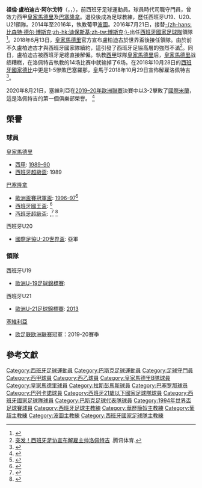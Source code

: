{{noteTA
|G1=足球
|G2=laliga
|G3=uefa
|T=zh-hans:尤伦·洛佩特吉;zh-hk:祖倫·盧柏迪古;
|1=zh-hans:尤伦;zh-hk:祖倫;
|2=zh-hans:洛佩特吉;zh-hk:盧柏迪古;
|3=zh-hans:足协;zh-hk:足總;zh-tw:足協;
}}
{{Spanish name|洛佩特吉|阿尔戈特}}
{{Infobox football biography
|name = 祖倫·盧柏迪古<br />Julen Lopetegui
|image = Julen Lopetegui 2017 (cropped).jpg
|image_size = 
|caption = 
|fullname = Julen Lopetegui Argote
|birth_date = {{birth date and age|1966|8|28|df=y}}
|birth_place = {{SPA}}[[阿斯特亞蘇|阿斯特亞蘇]]
|height = {{height|m=1.87}}
|position = [[守門員_(足球)|守門員]]
|currentclub = [[塞維利亞足球俱樂部|塞維利亞]] (主教練)
|youthyears1 = | youthclubs1 = [[皇家蘇斯達|皇家蘇斯達]]
|years1 = 1985–1988 | clubs1 = [[皇家馬德里卡斯蒂利亞足球俱樂部|卡斯迪拿]] | caps1 = 61 | goals1 = 0
|years2 = 1988–1991 | clubs2 = [[皇家馬德里|皇家馬德里]] | caps2 = 1 | goals2 = 0
|years3 = 1988–1989 | clubs3 = →[[拉斯彭馬斯|拉斯彭馬斯]] （外借）| caps3 = 31 | goals3 = 0
|years4 = 1991–1994 | clubs4 = {{tsl|en|CD Logroñés||洛格羅尼奧}} | caps4 = 107 | goals4 = 0
|years5 = 1994–1997 | clubs5 =  [[巴塞隆拿足球會|巴塞隆拿]]  | caps5 = 5 | goals5 = 0
|years6 = 1997–2002 | clubs6 = [[華歷簡奴|華歷簡奴]]  | caps6 = 112 | goals6 = 0
|totalcaps = 317 | totalgoals = 0
|nationalyears1 = 1985 | nationalteam1 = [[西班牙21歲以下國家足球隊|西班牙 U21]] | nationalcaps1 = 1 | nationalgoals1 = 0
|nationalyears2 = 1994 | nationalteam2 = [[西班牙國家足球隊|西班牙]] | nationalcaps2 = 1 | nationalgoals2 = 0
|nationalyears3 = 1993–2000 | nationalteam3 = [[巴斯克足球代表隊|巴斯克]] | nationalcaps3 = 3 | nationalgoals3 = 0
|manageryears1 = 2003      | managerclubs1 = {{tsl|en|西班牙 national under-17 football team||西班牙 U17}}（助教）
|manageryears2 = 2003      | managerclubs2 = [[華歷簡奴|華歷簡奴]]
|manageryears3 = 2008–2009 | managerclubs3 = [[皇家馬德里卡斯蒂利亞足球俱樂部|皇家馬德里B]]
|manageryears4 = 2010–2013 | managerclubs4 = {{tsl|en|西班牙 national under-19 football team||西班牙 U19}}
|manageryears5 = 2010–2013 | managerclubs5 = {{tsl|en|西班牙 national under-20 football team||西班牙 U20}}
|manageryears6 = 2012–2014 | managerclubs6 = [[西班牙21歲以下國家足球隊|西班牙 U21]]
|manageryears7 = 2014–2016 | managerclubs7 =  [[波圖足球會|波圖]]
|manageryears8 = 2016–2018 | managerclubs8 = [[西班牙國家足球隊|西班牙]]
|manageryears9 = 2018 | managerclubs9 = [[皇家马德里|皇家马德里]]
|manageryears10 = 2019– | managerclubs10 = [[塞維利亞足球俱樂部|塞維利亞]]
}}
'''祖倫·盧柏迪古·阿尔戈特'''（{{lang-es|Julen Lopetegui Argote}}，{{lang-eu|Julen Lopetegi Argote}}，{{bd|1966年|8月28日|}}），前西班牙足球運動員。球員時代司職守門員，曾效力西甲[[皇家馬德里|皇家馬德里]]及[[巴塞隆拿足球會|巴塞隆拿]]。退役後成為足球教練，歷任西班牙U19、U20、U21領隊。2014年至2016年，執教葡甲[[波圖足球會|波圖]]。2016年7月21日，接替[[迪保斯基|-{zh-hans:比森特·德尔·博斯克;zh-hk:迪保斯基;zh-tw:博斯克;}-]]出任[[西班牙國家足球隊|西班牙國家足球隊]]領隊<ref>{{cite web|url=http://news.mingpao.com/pns/dailynews/web_tc/article/20160723/s00015/1469211100583|title=盧柏迪古爆冷任西班牙主帥  強調不革命只演化|work=明報|date=2016年7月23日|access-date=2016年11月12日|archive-date=2018年6月13日|archive-url=https://web.archive.org/web/20180613160328/https://news.mingpao.com/pns/dailynews/web_tc/article/20160723/s00015/1469211100583|dead-url=no}}</ref>。2018年6月13日，[[皇家馬德里|皇家馬德里]]官方宣布盧柏迪古於世界盃後接任領隊。由於前不久盧柏迪古才與西班牙國家隊續約，這引發了西班牙足協高層的強烈不滿<ref>[http://sport.qq.com/a/20180613/036403.htm 突发！西班牙足协宣布解雇主帅洛佩特吉] {{Wayback|url=http://sport.qq.com/a/20180613/036403.htm |date=20180621235345 }}.腾讯体育.</ref>。同日，盧柏迪古被西班牙足總直接解僱。執教[[西甲|西甲]]球隊[[皇家馬德里|皇家馬德里]]后，[[皇家馬德里|皇家馬德里]]战绩糟糕，在洛佩特吉執教的14场比赛中就输掉了6场。在2018年10月28日的[[西班牙打吡|西班牙國家德比]]中更是1-5慘敗巴塞羅那，皇馬于2018年10月29日宣佈解雇洛佩特吉<ref>{{Cite web |url=http://sport.qq.com/a/20181101/011776.htm |title=低调的洛佩特吉怒了：皇马解雇我毫无档次 主席都不敢露面？ |access-date=2018-11-02 |archive-date=2018-11-03 |archive-url=https://web.archive.org/web/20181103131546/http://sport.qq.com/a/20181101/011776.htm |dead-url=no }}</ref>。

2020年8月21日，塞維利亞在[[2019–20年歐洲聯賽|2019–20年歐洲聯賽]]決賽中以3-2擊敗了[[國際米蘭足球俱樂部|國際米蘭]]，這是洛佩特吉的第一個俱樂部榮譽。
<ref>{{Cite web |url=https://www.skysports.com/football/sevilla-vs-inter/report/426076 |title=Sevilla 3-2 Inter Milan: Sevilla edge five-goal thriller for sixth Europa League crown |accessdate=2020-08-21 |archive-date=2020-08-21 |archive-url=https://web.archive.org/web/20200821214308/https://www.skysports.com/football/sevilla-vs-inter/report/426076/ |dead-url=no }}</ref>

==榮譽==
===球員===
;[[皇家馬德里|皇家馬德里]]
*[[西甲|西甲]]: [[1989–90赛季西班牙足球甲级联赛|1989–90]]
*[[西班牙超級盃|西班牙超級盃]]: 1989

;[[巴塞隆拿足球會|巴塞隆拿]]
*[[歐洲盃賽冠軍盃|歐洲盃賽冠軍盃]]: [[1996–97年歐洲盃賽冠軍盃|1996–97]]<ref>{{cite news|url=http://en.archive.uefa.com/competitions/ecwc/history/season=1996/intro.html|title=1996/97: Ronaldo spot on for ''Barça''|publisher=UEFA.com|date=14 May 1997|accessdate=1 December 2015|deadurl=yes|archiveurl=https://web.archive.org/web/20100503062924/http://en.archive.uefa.com/competitions/ecwc/history/season%3D1996/intro.html|archivedate=2010年5月3日}}</ref>
*[[西班牙國王盃|西班牙國王盃]]: {{tsl|en|1996–97 Copa del Rey||1996–97}}<ref>{{cite news|url=http://hemeroteca.mundodeportivo.com/preview/1997/06/29/pagina-2/1395977/pdf.html|title=Barça de titanes|trans_title=Titanic ''Barça''|work=Mundo Deportivo|language=es|date=29 June 1997|accessdate=1 December 2015|archive-date=2019-08-30|archive-url=https://web.archive.org/web/20190830073039/http://hemeroteca.mundodeportivo.com/preview/1997/06/29/pagina-2/1395977/pdf.html|dead-url=no}}</ref>
*[[西班牙超級盃|西班牙超級盃]]: {{tsl|en|1994 Supercopa de España||1994}},<ref>{{cite news|url=http://hemeroteca.mundodeportivo.com/preview/1994/08/31/pagina-2/1292968/pdf.html|title=El Barça paga un precio muy alto|trans_title=''Barça'' pays a heavy price|work=Mundo Deportivo|language=es|date=31 August 1994|accessdate=1 December 2015|archive-date=2020-10-02|archive-url=https://web.archive.org/web/20201002184805/http://hemeroteca.mundodeportivo.com/preview/1994/08/31/pagina-2/1292968/pdf.html|dead-url=no}}</ref> {{tsl|en|1996 Supercopa de España||1996}}<ref>{{cite news|url=http://hemeroteca.mundodeportivo.com/preview/1996/08/29/pagina-2/1477845/pdf.html|title=Título con súper-susto|trans_title=Title with mega-scare|work=Mundo Deportivo|language=es|date=29 August 1996|accessdate=1 December 2015|archive-date=2018-06-20|archive-url=https://web.archive.org/web/20180620153029/http://hemeroteca.mundodeportivo.com/preview/1996/08/29/pagina-2/1477845/pdf.html|dead-url=no}}</ref>

;西班牙U20
*[[國際足協U-20世界盃|國際足協U-20世界盃]]: {{tsl|en|1985 FIFA World Youth Championship||1985}}亞軍

===領隊===
;西班牙U19
*[[歐洲U-19足球錦標賽|歐洲U-19足球錦標賽]]: {{tsl|en|2012 UEFA European Under-19 Championship||2012}}

;西班牙U21
*[[歐洲U-21足球錦標賽|歐洲U-21足球錦標賽]]: [[2013年歐洲U-21足球錦標賽|2013]]

;{{flagicon|ESP}} [[塞維利亞足球俱樂部|塞維利亞]]
*[[欧足联欧洲联赛|欧足联欧洲联赛]]冠軍：2019-20賽季

==參考文獻==
{{reflist}}

{{西維爾足球會球員名單}}
{{西甲主教練}}

{{DEFAULTSORT:Lopetegui, Julen}}
[[Category:西班牙足球運動員|Category:西班牙足球運動員]]
[[Category:巴斯克足球運動員|Category:巴斯克足球運動員]]
[[Category:足球守門員|Category:足球守門員]]
[[Category:西甲球員|Category:西甲球員]]
[[Category:西乙球員|Category:西乙球員]]
[[Category:皇家馬德里B隊球員|Category:皇家馬德里B隊球員]]
[[Category:皇家馬德里球員|Category:皇家馬德里球員]]
[[Category:拉斯彭馬斯球員|Category:拉斯彭馬斯球員]]
[[Category:巴塞罗那球员|Category:巴塞罗那球员]]
[[Category:巴列卡諾球員|Category:巴列卡諾球員]]
[[Category:西班牙21歲以下國家足球隊球員|Category:西班牙21歲以下國家足球隊球員]]
[[Category:西班牙國家足球隊球員|Category:西班牙國家足球隊球員]]
[[Category:巴斯克足球代表隊球員|Category:巴斯克足球代表隊球員]]
[[Category:1994年世界盃足球賽球員|Category:1994年世界盃足球賽球員]]
[[Category:西班牙足球主教練|Category:西班牙足球主教練]]
[[Category:華歷簡奴主教練|Category:華歷簡奴主教練]]
[[Category:葡超主教練|Category:葡超主教練]]
[[Category:波圖主教練|Category:波圖主教練]]
[[Category:西班牙國家足球隊主教練|Category:西班牙國家足球隊主教練]]